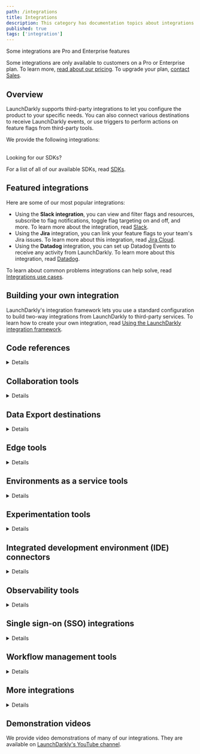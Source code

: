 ```yaml
---
path: /integrations
title: Integrations
description: This category has documentation topics about integrations from third-party apps. You can also connect various destinations to receive LaunchDarkly events.
published: true
tags: ['integration']
---
```


<Callout intent="primary">
<CalloutTitle>Some integrations are Pro and Enterprise features</CalloutTitle>
<CalloutDescription>

Some integrations are only available to customers on a Pro or Enterprise plan. To learn more, [read about our pricing](https://launchdarkly.com/pricing/). To upgrade your plan, [contact Sales](https://launchdarkly.com/contact-sales/).

</CalloutDescription>
</Callout>

## Overview

LaunchDarkly supports third-party integrations to let you configure the product to your specific needs. You can also connect various destinations to receive LaunchDarkly events, or use triggers to perform actions on feature flags from third-party tools.

We provide the following integrations:

<AllIntegrations />
<br />

<Callout intent="info">
<CalloutTitle>Looking for our SDKs?</CalloutTitle>
<CalloutDescription>

For a list of all of our available SDKs, read [SDKs](/sdk).

</CalloutDescription>
</Callout>

## Featured integrations

Here are some of our most popular integrations:

- Using the **Slack integration**, you can view and filter flags and resources, subscribe to flag notifications, toggle flag targeting on and off, and more. To learn more about the integration, read [Slack](/integrations/slack).
- Using the **Jira** integration, you can link your feature flags to your team's Jira issues. To learn more about this integration, read [Jira Cloud](/integrations/jira).
- Using the **Datadog** integration, you can set up Datadog Events to receive any activity from LaunchDarkly. To learn more about this integration, read [Datadog](/integrations/datadog).

To learn about common problems integrations can help solve, read [Integrations use cases](/guides/integrations/integrations-use-cases).

## Building your own integration

LaunchDarkly's integration framework lets you use a standard configuration to build two-way integrations from LaunchDarkly to third-party services. To learn how to create your own integration, read [Using the LaunchDarkly integration framework](/integrations/building-integrations).

## Code references

<Details summary="Expand code references integrations">

LaunchDarkly offers the following code references integrations:

<ChildPageList path="/home/code/code-references" omit="/home/code/custom-config" />

To learn more, read [Code references](/home/code/code-references).

</Details>

## Collaboration tools

<Details summary="Expand collaboration tools">

LaunchDarkly integrates with the following collaboration tools:

<ChildPageList path="/integrations/collaboration" />

</Details>

## Data Export destinations

<Details summary="Expand Data Export destinations">

You can export events from LaunchDarkly to the following third party Data Export destinations:

<ChildPageList path="/home/data-export" omit="/home/data-export/schema-reference" />

To learn more, read [Data Export](/home/data-export).

</Details>

## Edge tools

<Details summary="Expand edge tools">

LaunchDarkly integrates with the following edge tools:

<ChildPageList path="/integrations/edge" />

</Details>

## Environments as a service tools

<Details summary="Expand environments as a service tools">

LaunchDarkly integrates with the following environments as a service (EaaS) tools:

<ChildPageList path="/integrations/eaas" />

</Details>

## Experimentation tools

<Details summary="Expand Experimentation tools">

You can use these integrations with our Experimentation product:

<ChildPageList path="/integrations/experimentation" />

To learn more, read [About Experimentation](/home/about-experimentation).

</Details>

## Integrated development environment (IDE) connectors

<Details summary="Expand IDE connectors">

LaunchDarkly integrates with the following IDE connectors:

<ChildPageList path="/integrations/ide" />

</Details>

## Observability tools

<Details summary="Expand observability tools">

LaunchDarkly integrates with the following observability and application performance management (APM) tools:

<ChildPageList path="/integrations/observability" />

</Details>

## Single sign-on (SSO) integrations

<Details summary="Expand single sign-on integrations">

LaunchDarkly integrates with the following SSO integrations:

<ChildPageList path="/home/account-security/sso" omit="/home/account-security/sso/scim,/home/account-security/sso/saml" />

To learn more, read [Single sign-on](/home/account-security/sso).

</Details>

## Workflow management tools

<Details summary="Expand workflow management tools">

LaunchDarkly integrates with the following workflow management tools:

<ChildPageList path="/integrations/workflow" />

</Details>

## More integrations

<Details summary="Expand more integrations">

LaunchDarkly integrates with several other productivity and management applications:

<ChildPageList path="/integrations/more" />

</Details>

## Demonstration videos

We provide video demonstrations of many of our integrations. They are available on [LaunchDarkly's YouTube channel](https://www.youtube.com/@LaunchDarkly/videos).
